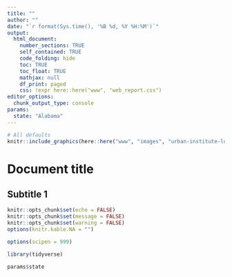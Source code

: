 ```yaml
---
title: ""
author: ""
date: "`r format(Sys.time(), '%B %d, %Y %H:%M')`"
output:
  html_document:
    number_sections: TRUE
    self_contained: TRUE
    code_folding: hide
    toc: TRUE
    toc_float: TRUE
    mathjax: null
    df_print: paged    
    css: !expr here::here("www", "web_report.css")
editor_options:
  chunk_output_type: console
params:
  state: "Alabama"  
---
```


<style>
@import url('https://fonts.googleapis.com/css?family=Lato&display=swap');
</style>

<link rel="stylesheet" href="//fonts.googleapis.com/css?family=Lato" />

```r
# All defaults
knitr::include_graphics(here::here("www", "images", "urban-institute-logo.png"))

```

# Document title

## Subtitle 1

```r
knitr::opts_chunk$set(echo = FALSE)
knitr::opts_chunk$set(message = FALSE)
knitr::opts_chunk$set(warning = FALSE)
options(knitr.kable.NA = "")
```

```r
options(scipen = 999)

library(tidyverse)

params$state
```
